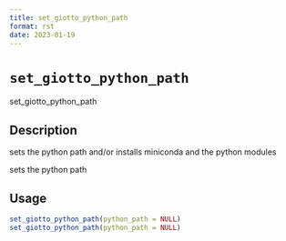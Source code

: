 ```yaml
--- 
title: set_giotto_python_path 
format: rst 
date: 2023-01-19 
--- 
```

# `set_giotto_python_path`

set_giotto_python_path


## Description

sets the python path and/or installs miniconda and the python modules
 
 sets the python path


## Usage

```r
set_giotto_python_path(python_path = NULL)
set_giotto_python_path(python_path = NULL)
```


